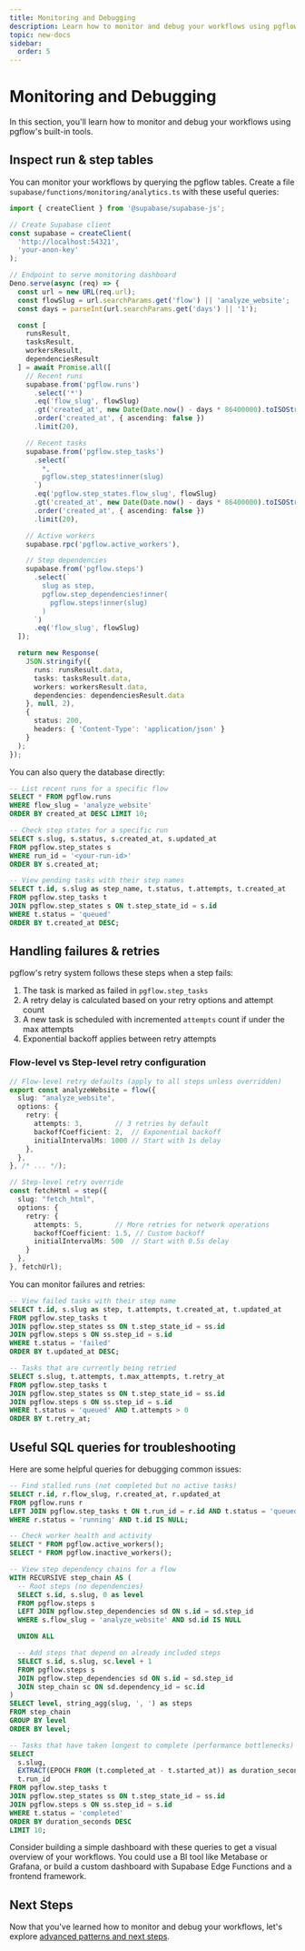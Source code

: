 ```yaml
---
title: Monitoring and Debugging
description: Learn how to monitor and debug your workflows using pgflow's built-in tools.
topic: new-docs
sidebar:
  order: 5
---
```



<NotProductionReady />

# Monitoring and Debugging

In this section, you'll learn how to monitor and debug your workflows using pgflow's built-in tools.

## Inspect run & step tables

You can monitor your workflows by querying the pgflow tables. Create a file `supabase/functions/monitoring/analytics.ts` with these useful queries:

```typescript
import { createClient } from '@supabase/supabase-js';

// Create Supabase client
const supabase = createClient(
  'http://localhost:54321',
  'your-anon-key'
);

// Endpoint to serve monitoring dashboard
Deno.serve(async (req) => {
  const url = new URL(req.url);
  const flowSlug = url.searchParams.get('flow') || 'analyze_website';
  const days = parseInt(url.searchParams.get('days') || '1');

  const [
    runsResult,
    tasksResult,
    workersResult,
    dependenciesResult
  ] = await Promise.all([
    // Recent runs
    supabase.from('pgflow.runs')
      .select('*')
      .eq('flow_slug', flowSlug)
      .gt('created_at', new Date(Date.now() - days * 86400000).toISOString())
      .order('created_at', { ascending: false })
      .limit(20),

    // Recent tasks
    supabase.from('pgflow.step_tasks')
      .select(`
        *,
        pgflow.step_states!inner(slug)
      `)
      .eq('pgflow.step_states.flow_slug', flowSlug)
      .gt('created_at', new Date(Date.now() - days * 86400000).toISOString())
      .order('created_at', { ascending: false })
      .limit(20),

    // Active workers
    supabase.rpc('pgflow.active_workers'),

    // Step dependencies
    supabase.from('pgflow.steps')
      .select(`
        slug as step,
        pgflow.step_dependencies!inner(
          pgflow.steps!inner(slug)
        )
      `)
      .eq('flow_slug', flowSlug)
  ]);

  return new Response(
    JSON.stringify({
      runs: runsResult.data,
      tasks: tasksResult.data,
      workers: workersResult.data,
      dependencies: dependenciesResult.data
    }, null, 2),
    {
      status: 200,
      headers: { 'Content-Type': 'application/json' }
    }
  );
});
```

<Aside title="Direct SQL Queries">
You can also query the database directly:

```sql
-- List recent runs for a specific flow
SELECT * FROM pgflow.runs
WHERE flow_slug = 'analyze_website'
ORDER BY created_at DESC LIMIT 10;

-- Check step states for a specific run
SELECT s.slug, s.status, s.created_at, s.updated_at
FROM pgflow.step_states s
WHERE run_id = '<your-run-id>'
ORDER BY s.created_at;

-- View pending tasks with their step names
SELECT t.id, s.slug as step_name, t.status, t.attempts, t.created_at
FROM pgflow.step_tasks t
JOIN pgflow.step_states s ON t.step_state_id = s.id
WHERE t.status = 'queued'
ORDER BY t.created_at DESC;
```
</Aside>

## Handling failures & retries

pgflow's retry system follows these steps when a step fails:

1. The task is marked as failed in `pgflow.step_tasks`
2. A retry delay is calculated based on your retry options and attempt count
3. A new task is scheduled with incremented `attempts` count if under the max attempts
4. Exponential backoff applies between retry attempts

### Flow-level vs Step-level retry configuration

```typescript
// Flow-level retry defaults (apply to all steps unless overridden)
export const analyzeWebsite = flow({
  slug: "analyze_website",
  options: {
    retry: {
      attempts: 3,        // 3 retries by default
      backoffCoefficient: 2,  // Exponential backoff
      initialIntervalMs: 1000 // Start with 1s delay
    },
  },
}, /* ... */);

// Step-level retry override
const fetchHtml = step({
  slug: "fetch_html",
  options: {
    retry: {
      attempts: 5,        // More retries for network operations
      backoffCoefficient: 1.5, // Custom backoff
      initialIntervalMs: 500  // Start with 0.5s delay
    }
  },
}, fetchUrl);
```

You can monitor failures and retries:

```sql
-- View failed tasks with their step name
SELECT t.id, s.slug as step, t.attempts, t.created_at, t.updated_at
FROM pgflow.step_tasks t
JOIN pgflow.step_states ss ON t.step_state_id = ss.id
JOIN pgflow.steps s ON ss.step_id = s.id
WHERE t.status = 'failed'
ORDER BY t.updated_at DESC;

-- Tasks that are currently being retried
SELECT s.slug, t.attempts, t.max_attempts, t.retry_at
FROM pgflow.step_tasks t
JOIN pgflow.step_states ss ON t.step_state_id = ss.id
JOIN pgflow.steps s ON ss.step_id = s.id
WHERE t.status = 'queued' AND t.attempts > 0
ORDER BY t.retry_at;
```

## Useful SQL queries for troubleshooting

Here are some helpful queries for debugging common issues:

```sql
-- Find stalled runs (not completed but no active tasks)
SELECT r.id, r.flow_slug, r.created_at, r.updated_at
FROM pgflow.runs r
LEFT JOIN pgflow.step_tasks t ON t.run_id = r.id AND t.status = 'queued'
WHERE r.status = 'running' AND t.id IS NULL;

-- Check worker health and activity
SELECT * FROM pgflow.active_workers();
SELECT * FROM pgflow.inactive_workers();

-- View step dependency chains for a flow
WITH RECURSIVE step_chain AS (
  -- Root steps (no dependencies)
  SELECT s.id, s.slug, 0 as level
  FROM pgflow.steps s
  LEFT JOIN pgflow.step_dependencies sd ON s.id = sd.step_id
  WHERE s.flow_slug = 'analyze_website' AND sd.id IS NULL

  UNION ALL

  -- Add steps that depend on already included steps
  SELECT s.id, s.slug, sc.level + 1
  FROM pgflow.steps s
  JOIN pgflow.step_dependencies sd ON s.id = sd.step_id
  JOIN step_chain sc ON sd.dependency_id = sc.id
)
SELECT level, string_agg(slug, ', ') as steps
FROM step_chain
GROUP BY level
ORDER BY level;

-- Tasks that have taken longest to complete (performance bottlenecks)
SELECT
  s.slug,
  EXTRACT(EPOCH FROM (t.completed_at - t.started_at)) as duration_seconds,
  t.run_id
FROM pgflow.step_tasks t
JOIN pgflow.step_states ss ON t.step_state_id = ss.id
JOIN pgflow.steps s ON ss.step_id = s.id
WHERE t.status = 'completed'
ORDER BY duration_seconds DESC
LIMIT 10;
```

<Aside type="tip" title="Create a monitoring dashboard">
Consider building a simple dashboard with these queries to get a visual overview of your workflows. You could use a BI tool like Metabase or Grafana, or build a custom dashboard with Supabase Edge Functions and a frontend framework.
</Aside>

## Next Steps

Now that you've learned how to monitor and debug your workflows, let's explore [advanced patterns and next steps](/new-docs/getting-started/05-next-steps/).
